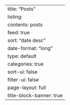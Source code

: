 ---
title: "Posts"
listing:
  contents: posts
  feed: true
  sort: "date desc"
  date-format: "long"
  type: default
  categories: true
  sort-ui: false
  filter-ui: false
page-layout: full
title-block-banner: true
---